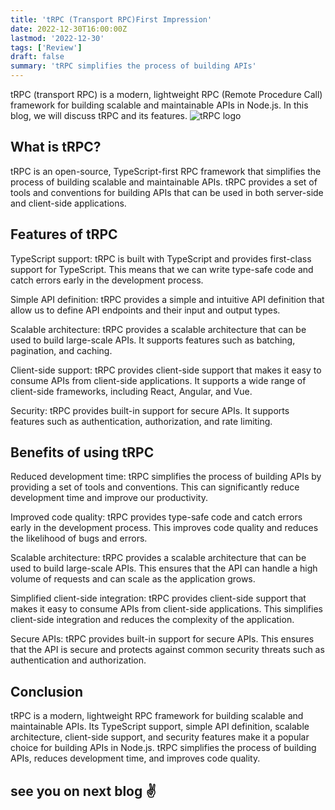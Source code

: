 ```yaml
---
title: 'tRPC (Transport RPC)First Impression'
date: 2022-12-30T16:00:00Z
lastmod: '2022-12-30'
tags: ['Review']
draft: false
summary: 'tRPC simplifies the process of building APIs'
---
```


tRPC (transport RPC) is a modern, lightweight RPC (Remote Procedure Call) framework for building scalable and maintainable APIs in Node.js. In this blog, we will discuss tRPC and its features.
![tRPC logo](https://i.ibb.co/0rG8LgJ/Web-capture-17-5-2023-15215-www-google-com.jpg)
## What is tRPC?
tRPC is an open-source, TypeScript-first RPC framework that simplifies the process of building scalable and maintainable APIs. tRPC provides a set of tools and conventions for building APIs that can be used in both server-side and client-side applications.

## Features of tRPC

TypeScript support: tRPC is built with TypeScript and provides first-class support for TypeScript. This means that we can write type-safe code and catch errors early in the development process.

Simple API definition: tRPC provides a simple and intuitive API definition that allow us to define API endpoints and their input and output types.

Scalable architecture: tRPC provides a scalable architecture that can be used to build large-scale APIs. It supports features such as batching, pagination, and caching.

Client-side support: tRPC provides client-side support that makes it easy to consume APIs from client-side applications. It supports a wide range of client-side frameworks, including React, Angular, and Vue.

Security: tRPC provides built-in support for secure APIs. It supports features such as authentication, authorization, and rate limiting.

## Benefits of using tRPC

Reduced development time: tRPC simplifies the process of building APIs by providing a set of tools and conventions. This can significantly reduce development time and improve our productivity.

Improved code quality: tRPC provides type-safe code and catch errors early in the development process. This improves code quality and reduces the likelihood of bugs and errors.

Scalable architecture: tRPC provides a scalable architecture that can be used to build large-scale APIs. This ensures that the API can handle a high volume of requests and can scale as the application grows.

Simplified client-side integration: tRPC provides client-side support that makes it easy to consume APIs from client-side applications. This simplifies client-side integration and reduces the complexity of the application.

Secure APIs: tRPC provides built-in support for secure APIs. This ensures that the API is secure and protects against common security threats such as authentication and authorization.

## Conclusion
tRPC is a modern, lightweight RPC framework for building scalable and maintainable APIs. Its TypeScript support, simple API definition, scalable architecture, client-side support, and security features make it a popular choice for building APIs in Node.js. tRPC simplifies the process of building APIs, reduces development time, and improves code quality.
## see you on next blog ✌️